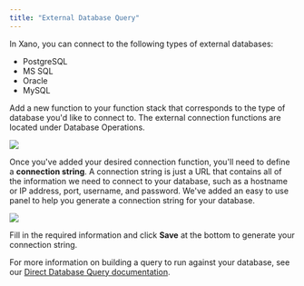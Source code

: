 ```yaml
---
title: "External Database Query"
---
```


In Xano, you can connect to the following types of external databases:

* PostgreSQL
* MS SQL
* Oracle
* MySQL

Add a new function to your function stack that corresponds to the type of database you'd like to connect to. The external connection functions are located under Database Operations.

<Frame caption="">
  <img src="/images/4e74075f-image.jpeg" />
</Frame>

Once you've added your desired connection function, you'll need to define a **connection string**. A connection string is just a URL that contains all of the information we need to connect to your database, such as a hostname or IP address, port, username, and password. We've added an easy to use panel to help you generate a connection string for your database.

<Frame caption="">
  <img src="/images/88e71409-image.jpeg" />
</Frame>

Fill in the required information and click **Save** at the bottom to generate your connection string.

For more information on building a query to run against your database, see our [Direct Database Query documentation](/the-function-stack/functions/database-requests/direct-database-query).